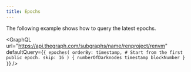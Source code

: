 ```yaml
---
title: Epochs
---
```



<DocTag type={DocType.HowTo} />


The following example shows how to query the latest epochs.

<GraphQL
  url="https://api.thegraph.com/subgraphs/name/renproject/renvm"
  defaultQuery={`{
  epoches(
    orderBy: timestamp,
    # Start from the first public epoch.
    skip: 16
  ) {
    numberOfDarknodes
    timestamp
    blockNumber
  }
}`}
/>
